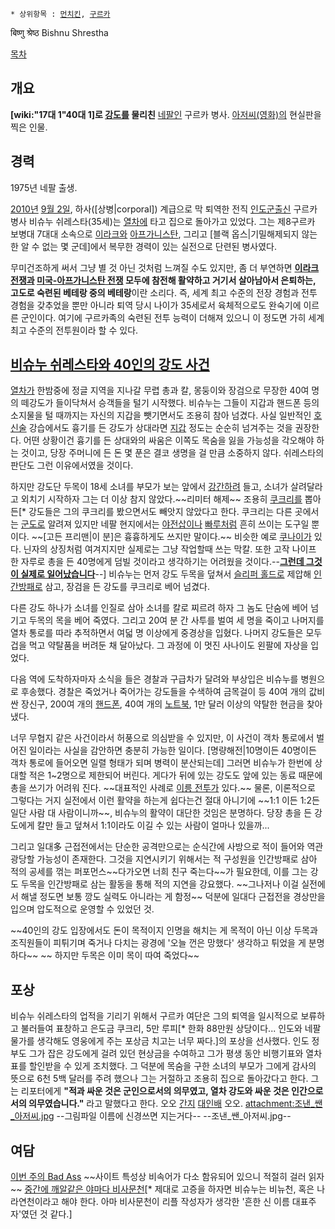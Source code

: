  * 상위항목 : [[먼치킨(양판소)|먼치킨]], [[구르카]]

बिष्णु श्रेष्ठ
Bishnu Shrestha

[[목차]]
== 개요 ==
'''[wiki:"17대 1"40대 1]로 [[강도]]를 물리친''' [[네팔]]인 구르카 병사. [[아저씨(영화)]]의 현실판을 찍은 인물.
== 경력 ==
1975년 네팔 출생.

[[2010년]] [[9월 2일]], 하사([상병|corporal]) 계급으로 막 퇴역한 전직 [[인도군]]출신 구르카 병사 비슈누 쉬레스타(35세)는 [[열차]]에 타고 집으로 돌아가고 있었다. 그는 제8구르카 보병대 7대대 소속으로 [[이라크]]와 [[아프가니스탄]], 그리고 [블랙 옵스|기밀해제되지 않는 한 알 수 없는 몇 군데]에서 복무한 경력이 있는 실전으로 단련된 병사였다.

무미건조하게 써서 그냥 별 것 아닌 것처럼 느껴질 수도 있지만, 좀 더 부연하면 '''[[이라크 전쟁]]과 [[미국-아프가니스탄 전쟁]] 모두에 참전해 활약하고 거기서 살아남아서 은퇴하는, 고도로 숙련된 베테랑 중의 베테랑'''이란 소리다. 즉, 세계 최고 수준의 전장 경험과 전투 경험을 갖추었을 뿐만 아니라 퇴역 당시 나이가 35세로서 육체적으로도 완숙기에 이르른 군인이다. 여기에 구르카족의 숙련된 전투 능력이 더해져 있으니 이 정도면 가히 세계 최고 수준의 전투원이라 할 수 있다.
== [[알리바바|비슈누 쉬레스타와 40인의 강도 사건]] ==
[[열차]]가 한밤중에 정글 지역을 지나갈 무렵 총과 칼, 몽둥이와 장검으로 무장한 40여 명의 떼강도가 들이닥쳐서 승객들을 털기 시작했다. 비슈누는 그들이 지갑과 핸드폰 등의 소지물을 털 때까지는 자신의 지갑을 뺏기면서도 조용히 참아 넘겼다. 사실 일반적인 [[호신술]] 강습에서도 흉기를 든 강도가 상대라면 [[지갑]] 정도는 순순히 넘겨주는 것을 권장한다. 어떤 상황이건 흉기를 든 상대와의 싸움은 이쪽도 목숨을 잃을 가능성을 각오해야 하는 것이고, 당장 주머니에 든 돈 몇 푼은 결코 생명을 걸 만큼 소중하지 않다. 쉬레스타의 판단도 그런 이유에서였을 것이다.

하지만 강도단 두목이 18세 소녀를 부모가 보는 앞에서 [[강간]]하려 들고, 소녀가 살려달라고 외치기 시작하자 그는 더 이상 참지 않았다.~~리미터 해제~~ 조용히 [[쿠크리]]를 뽑아든[* 강도들은 그의 쿠크리를 봤으면서도 빼앗지 않았다고 한다. 쿠크리는 다른 곳에서는 [[군도]]로 알려져 있지만 네팔 현지에서는 [[야전삽]]이나 [[빠루]]처럼 흔히 쓰이는 도구일 뿐이다. ~~[고든 프리맨|이 분]은 흉흉하게도 쓰지만 말이다.~~ 비슷한 예로 [[쿠나이]]가 있다. 닌자의 상징처럼 여겨지지만 실제로는 그냥 작업할때 쓰는 막칼. 또한 고작 나이프 한 자루로 총을 든 40명에게 덤빌 것이라고 생각하기는 어려웠을 것이다.--'''[[그런데 그것이 실제로 일어났습니다]]'''--] 비슈누는 먼저 강도 두목을 덮쳐서 [[슬리퍼 홀드]]로 제압해 [[인간방패]]로 삼고, 장검을 든 강도를 쿠크리로 베어 넘겼다.

다른 강도 하나가 소녀를 인질로 삼아 소녀를 칼로 찌르려 하자 그 놈도 단숨에 베어 넘기고 두목의 목을 베어 죽였다. 그리고 20여 분 간 사투를 벌여 세 명을 죽이고 나머지를 열차 통로를 따라 추적하면서 여덟 명 이상에게 중경상을 입혔다. 나머지 강도들은 모두 겁을 먹고 약탈품을 버려둔 채 달아났다. 그 과정에 이 멋진 사나이도 왼팔에 자상을 입었다. 

다음 역에 도착하자마자 소식을 들은 경찰과 구급차가 달려와 부상입은 비슈누를 병원으로 후송했다. 경찰은 죽었거나 죽어가는 강도들을 수색하여 금목걸이 등 40여 개의 값비싼 장신구, 200여 개의 [[핸드폰]], 40여 개의 [[노트북]], 1만 달러 이상의 약탈한 현금을 찾아냈다. 

너무 무협지 같은 사건이라서 허풍으로 의심받을 수 있지만, 이 사건이 객차 통로에서 벌어진 일이라는 사실을 감안하면 충분히 가능한 일이다. [명량해전|10명이든 40명이든 객차 통로에 들어오면 일렬 형태가 되며 병력이 분산되는데] 그러면 비슈누가 한번에 상대할 적은 1~2명으로 제한되어 버린다. 게다가 뒤에 있는 강도도 앞에 있는 동료 때문에 총을 쓰기가 어려워 진다. ~~대표적인 사례로 [[이릉 전투]]가 있다.~~  물론, 이론적으로 그렇다는 거지 실전에서 이런 활약을 하는게 쉽다는건 절대 아니기에 ~~1:1 이든 1:2든 일단 사람 대 사람이니까~~, 비슈누의 활약이 대단한 것임은 분명하다. 당장 총을 든 강도에게 칼만 들고 덮쳐서 1:1이라도 이길 수 있는 사람이 얼마나 있을까...

그리고 일대多 근접전에서는 단순한 공격만으로는 순식간에 사방으로 적이 들어와 역관광당할 가능성이 존재한다. 그것을 지연시키기 위해서는 적 구성원을 인간방패로 삼아 적의 공세를 꺾는 퍼포먼스~~다가오면 너희 친구 죽는다~~가 필요한데, 이를 그는 강도 두목을 인간방패로 삼는 활동을 통해 적의 지연을 강요했다. ~~그나저나 이걸 실전에서 해낼 정도면 보통 깡도 실력도 아니라는 게 함정~~ 덕분에 일대다 근접전을 경상만을 입으며 압도적으로 운영할 수 있었던 것.

~~40인의 강도 입장에서도 돈이 목적이지 인명을 해치는 게 목적이 아닌 이상 두목과 조직원들이 피튀기며 죽거나 다치는 광경에 '오늘 껀은 망했다' 생각하고 튀었을 게 분명하다~~  ~~ 하지만 두목은 이미 목이 따여 죽었다~~
== 포상 ==
비슈누 쉬레스타의 업적을 기리기 위해서 구르카 여단은 그의 퇴역을 일시적으로 보류하고 불러들여 표창하고 은도금 쿠크리, 5만 루피[* 한화 88만원 상당이다... 인도와 네팔 물가를 생각해도 영웅에게 주는 포상금 치고는 너무 짜다.]의 포상을 선사했다. 인도 정부도 그가 잡은 강도에게 걸려 있던 현상금을 수여하고 그가 평생 동안 비행기표와 열차표를 할인받을 수 있게 조치했다. 그 덕분에 목숨을 구한 소녀의 부모가 그에게 감사의 뜻으로 6천 5백 달러를 주려 했으나 그는 거절하고 조용히 집으로 돌아갔다고 한다. 그는 리포터에게 '''"적과 싸운 것은 군인으로서의 의무였고, 열차 강도와 싸운 것은 인간으로서의 의무였습니다."''' 라고 말했다고 한다. 오오 [[간지]] [[대인배]] 오오.
attachment:조낸_쌘_아저씨.jpg
--그림파일 이름에 신경쓰면 지는거다-- --조낸_쌘_아저씨.jpg--
== 여담 ==
[http://www.badassoftheweek.com/shrestha.html 이번 주의 Bad Ass] ~~사이트 특성상 비속어가 다소 함유되어 있으니 적절히 걸러 읽자~~
[http://yaksha.egloos.com/2703676 중간에 깨알같은 야마다 비사문천][* 제대로 고증을 하자면 비슈누는 비뉴천, 혹은 나라연천이라고 해야 한다. 아마 비사문천이 리플 작성자가 생각한 '흔한 신 이름 대표주자'였던 것 같다.]
